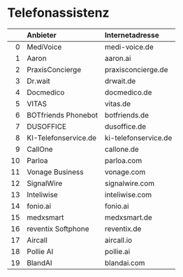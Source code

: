 # Telefonassistenz

|    |  Anbieter                  |  Internetadresse                |
|---:|:---------------------------|:--------------------------------|
|  0 | MediVoice                  | medi-voice.de                   |
|  1 | Aaron                      | aaron.ai                        |
|  2 | PraxisConcierge            | praxisconcierge.de              |
|  3 | Dr.wait                    | drwait.de                       |
|  4 | Docmedico                  | docmedico.de                    |
|  5 | VITAS                      | vitas.de                        |
|  6 | BOTfriends Phonebot        | botfriends.de                   |
|  7 | DUSOFFICE                  | dusoffice.de                    |
|  8 | KI-Telefonservice.de       | ki-telefonservice.de            |
|  9 | CallOne                    | callone.de                      |
| 10 | Parloa                     | parloa.com                      |
| 11 | Vonage Business            | vonage.com                      |
| 12 | SignalWire                 | signalwire.com                  |
| 13 | Inteliwise                 | inteliwise.com                  |
| 14 | fonio.ai                   | fonio.ai                        |
| 15 | medxsmart                  | medxsmart.de                    |
| 16 | reventix Softphone         | reventix.de                     |
| 17 | Aircall                    | aircall.io                      |
| 18 | Pollie AI                  | pollie.ai                       |
| 19 | BlandAI                    | blandai.com                     |
